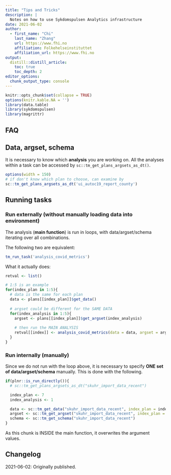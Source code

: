 ```yaml
---
title: "Tips and Tricks"
description: |
  Notes on how to use Sykdomspulsen Analytics infrastructure
date: 2021-06-02
author:
  - first_name: "Chi"
    last_name: "Zhang"
    url: https://www.fhi.no
    affiliation: Folkehelseinstituttet
    affiliation_url: https://www.fhi.no
output:
  distill::distill_article:
    toc: true
    toc_depth: 2
editor_options: 
  chunk_output_type: console
---
```



```r
knitr::opts_chunk$set(collapse = TRUE)
options(knitr.kable.NA = '')
library(data.table)
library(sykdomspulsen)
library(magrittr)
```

## FAQ


## Data, argset, schema

It is necessary to know which **analysis** you are working on. All the analyses within a task can be accessed by `sc::tm_get_plans_argsets_as_dt()`. 

```r
options(width = 150)
# if don't know which plan to choose, can examine by 
sc::tm_get_plans_argsets_as_dt('ui_autoc19_report_county')
```

## Running tasks

### Run externally (without manually loading data into environment)

The analysis (**main function**) is run in loops, with data/argset/schema iterating over all combinations. 

The following two are equivalent: 

```r
tm_run_task('analysis_covid_metrics')
```

What it actually does: 

```r
retval <- list()

# 1:5 is an example
for(index_plan in 1:5){  
  # data is the same for each plan
  data <- plans[[index_plan]]$get_data()
  
  # argset could be different for the SAME DATA
  for(index_analysis in 1:5){
    argset <- plans[[index_plan]]$get_argset(index_analysis)
    
    # then run the MAIN ANALYSIS 
    retval[[index]] <- analysis_covid_metrics(data = data, argset = argset) # schema = schema
  }
}
```

### Run internally (manually)

Since we do not run with the loop above, it is necessary to specify **ONE set of data/argset/schema** manually. This is done with the following. 

```r
if(plnr::is_run_directly()){
  # sc::tm_get_plans_argsets_as_dt("skuhr_import_data_recent")

  index_plan <- 7
  index_analysis <- 1

  data <- sc::tm_get_data("skuhr_import_data_recent", index_plan = index_plan)
  argset <- sc::tm_get_argset("skuhr_import_data_recent", index_plan = index_plan, index_analysis = index_analysis)
  schema <- sc::tm_get_schema("skuhr_import_data_recent")
}
```

As this chunk is INSIDE the main function, it overwrites the argument values. 

## Changelog {.appendix}

2021-06-02: Originally published.
